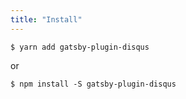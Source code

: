 ```yaml
---
title: "Install"
---
```


```shell
$ yarn add gatsby-plugin-disqus
```  

or  

```shell
$ npm install -S gatsby-plugin-disqus
```  
